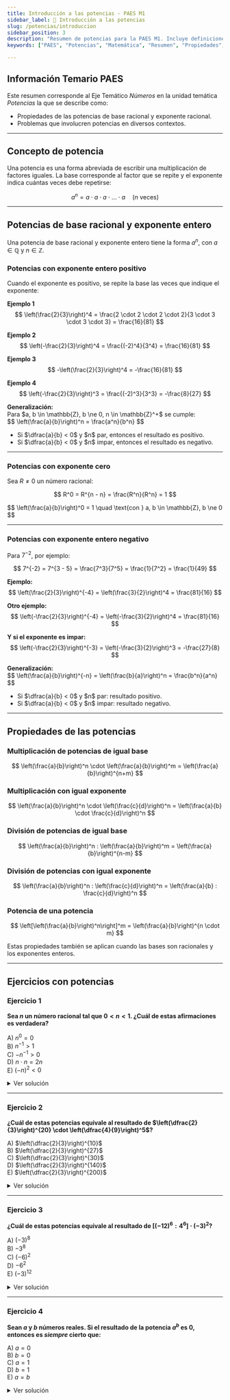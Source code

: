 ```yaml
---
title: Introducción a las potencias - PAES M1
sidebar_label: 📝 Introducción a las potencias
slug: /potencias/introduccion
sidebar_position: 3
description: "Resumen de potencias para la PAES M1. Incluye definiciones, propiedades, ejercicios y un video de introducción."
keywords: ["PAES", "Potencias", "Matemática", "Resumen", "Propiedades", "Ejercicios"]

---
```



## Información Temario PAES

Este resumen corresponde al Eje Temático _Números_ en la unidad temática _Potencias_ la que se describe como:

- Propiedades de las potencias de base racional y exponente racional.
- Problemas que involucren potencias en diversos contextos.

---

## Concepto de potencia

Una potencia es una forma abreviada de escribir una multiplicación de factores iguales. La base corresponde al factor que se repite y el exponente indica cuántas veces debe repetirse:

$$
a^n = a \cdot a \cdot a \cdot \dots \cdot a \quad (n\text{ veces})
$$

---

## Potencias de base racional y exponente entero

Una potencia de base racional y exponente entero tiene la forma $a^n$, con $a \in \mathbb{Q}$ y $n \in \mathbb{Z}$.

### Potencias con exponente entero positivo

Cuando el exponente es positivo, se repite la base las veces que indique el exponente:

**Ejemplo 1**  
$$
\left(\frac{2}{3}\right)^4 = \frac{2 \cdot 2 \cdot 2 \cdot 2}{3 \cdot 3 \cdot 3 \cdot 3} = \frac{16}{81}
$$

**Ejemplo 2**  
$$
\left(-\frac{2}{3}\right)^4 = \frac{(-2)^4}{3^4} = \frac{16}{81}
$$

**Ejemplo 3**  
$$
-\left(\frac{2}{3}\right)^4 = -\frac{16}{81}
$$

**Ejemplo 4**  
$$
\left(-\frac{2}{3}\right)^3 = \frac{(-2)^3}{3^3} = -\frac{8}{27}
$$

<div className="definition-box">
  <strong>Generalización:</strong><br/>
  Para $a, b \in \mathbb{Z}, b \ne 0, n \in \mathbb{Z}^+$ se cumple:<br/>
  $$
  \left(\frac{a}{b}\right)^n = \frac{a^n}{b^n}
  $$
  <ul>
    <li>Si $\dfrac{a}{b} < 0$ y $n$ par, entonces el resultado es positivo.</li>
    <li>Si $\dfrac{a}{b} < 0$ y $n$ impar, entonces el resultado es negativo.</li>
  </ul>
</div>

---

### Potencias con exponente cero

Sea $R \ne 0$ un número racional:

$$
R^0 = R^{n - n} = \frac{R^n}{R^n} = 1
$$

<div className="definition-box">
  $$
  \left(\frac{a}{b}\right)^0 = 1 \quad \text{con } a, b \in \mathbb{Z}, b \ne 0
  $$
</div>

---

### Potencias con exponente entero negativo

Para $7^{-2}$, por ejemplo:

$$
7^{-2} = 7^{3 - 5} = \frac{7^3}{7^5} = \frac{1}{7^2} = \frac{1}{49}
$$

**Ejemplo:**  
$$
\left(\frac{2}{3}\right)^{-4} = \left(\frac{3}{2}\right)^4 = \frac{81}{16}
$$

**Otro ejemplo:**  
$$
\left(-\frac{2}{3}\right)^{-4} = \left(-\frac{3}{2}\right)^4 = \frac{81}{16}
$$

**Y si el exponente es impar:**  
$$
\left(-\frac{2}{3}\right)^{-3} = \left(-\frac{3}{2}\right)^3 = -\frac{27}{8}
$$

<div className="definition-box">
  <strong>Generalización:</strong><br/>
  $$
  \left(\frac{a}{b}\right)^{-n} = \left(\frac{b}{a}\right)^n = \frac{b^n}{a^n}
  $$
  <ul>
    <li>Si $\dfrac{a}{b} < 0$ y $n$ par: resultado positivo.</li>
    <li>Si $\dfrac{a}{b} < 0$ y $n$ impar: resultado negativo.</li>
  </ul>
</div>

---

## Propiedades de las potencias

### Multiplicación de potencias de igual base
$$
\left(\frac{a}{b}\right)^n \cdot \left(\frac{a}{b}\right)^m = \left(\frac{a}{b}\right)^{n+m}
$$

### Multiplicación con igual exponente
$$
\left(\frac{a}{b}\right)^n \cdot \left(\frac{c}{d}\right)^n = \left(\frac{a}{b} \cdot \frac{c}{d}\right)^n
$$

### División de potencias de igual base
$$
\left(\frac{a}{b}\right)^n : \left(\frac{a}{b}\right)^m = \left(\frac{a}{b}\right)^{n-m}
$$

### División de potencias con igual exponente
$$
\left(\frac{a}{b}\right)^n : \left(\frac{c}{d}\right)^n = \left(\frac{a}{b} : \frac{c}{d}\right)^n
$$

### Potencia de una potencia
$$
\left[\left(\frac{a}{b}\right)^n\right]^m = \left(\frac{a}{b}\right)^{n \cdot m}
$$

Estas propiedades también se aplican cuando las bases son racionales y los exponentes enteros.



---

## Ejercicios con potencias

### Ejercicio 1

**Sea $n$ un número racional tal que $0 < n < 1$. ¿Cuál de estas afirmaciones es verdadera?**

A) $n^0 = 0$  
B) $n^{-1} > 1$  
C) $-n^{-1} > 0$  
D) $n \cdot n = 2n$  
E) $(-n)^2 < 0$

<details>
<summary>Ver solución</summary>

**Paso a paso:**

- A) Falsa: cualquier número distinto de 0 elevado a 0 da 1.
- B) Verdadera: si $0 < n < 1$ entonces su inverso $n^{-1} = \frac{1}{n}$ es mayor que 1.
- C) Falsa: el inverso es positivo, pero el signo negativo vuelve el resultado negativo.
- D) Falsa: $n \cdot n = n^2$, no $2n$.
- E) Falsa: $(-n)^2$ siempre da un valor positivo.

✅ **Alternativa correcta: B**

</details>

---

### Ejercicio 2

**¿Cuál de estas potencias equivale al resultado de $\left(\dfrac{2}{3}\right)^{20} \cdot \left(\dfrac{4}{9}\right)^5$?**

A) $\left(\dfrac{2}{3}\right)^{10}$  
B) $\left(\dfrac{2}{3}\right)^{27}$  
C) $\left(\dfrac{2}{3}\right)^{30}$  
D) $\left(\dfrac{2}{3}\right)^{140}$  
E) $\left(\dfrac{2}{3}\right)^{200}$

<details>
<summary>Ver solución</summary>

**Paso a paso:**

- Reescribimos: $\left(\frac{2}{3}\right)^{20} \cdot \left(\frac{4}{9}\right)^5$
- Notamos que $\frac{4}{9} = \left(\frac{2}{3}\right)^2$
- Entonces: $\left(\frac{4}{9}\right)^5 = \left(\left(\frac{2}{3}\right)^2\right)^5 = \left(\frac{2}{3}\right)^{10}$
- Sumamos los exponentes: $20 + 10 = 30$

✅ **Alternativa correcta: C**

</details>

---

### Ejercicio 3

**¿Cuál de estas potencias equivale al resultado de $\left[(-12)^6 : 4^6\right] \cdot (-3)^2$?**

A) $(-3)^8$  
B) $-3^8$  
C) $(-6)^2$  
D) $-6^2$  
E) $(-3)^{12}$

<details>
<summary>Ver solución</summary>

**Paso a paso:**

- $\left[(-12)^6 : 4^6\right] = \left(\frac{-12}{4}\right)^6 = (-3)^6$
- Luego multiplicamos: $(-3)^6 \cdot (-3)^2 = (-3)^{6+2} = (-3)^8$

✅ **Alternativa correcta: A**

</details>

---

### Ejercicio 4

**Sean $a$ y $b$ números reales. Si el resultado de la potencia $a^b$ es 0, entonces es _siempre_ cierto que:**

A) $a = 0$  
B) $b = 0$  
C) $a = 1$  
D) $b = 1$  
E) $a = b$

<details>
<summary>Ver solución</summary>

**Paso a paso:**

- Si $a^b = 0$ es porque la base es 0. No hay ningún otro valor que al elevarlo a una potencia dé exactamente 0.
- Si $b = 0$, entonces el resultado es 1 (no 0), por lo tanto, B es falsa.
- Las demás no necesariamente implican que el resultado sea 0.

✅ **Alternativa correcta: A**

</details>